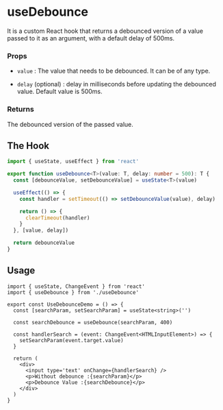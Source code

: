 # useDebounce

It is a custom React hook that returns a debounced version of a value passed to it as an argument, with a default delay of 500ms.

### Props

- `value` : The value that needs to be debounced. It can be of any type.

- `delay` (optional) : delay in milliseconds before updating the debounced value. Default value is 500ms.

### Returns

The debounced version of the passed value.

## The Hook

```ts filename="useDebounce.ts"
import { useState, useEffect } from 'react'

export function useDebounce<T>(value: T, delay: number = 500): T {
  const [debounceValue, setDebounceValue] = useState<T>(value)

  useEffect(() => {
    const handler = setTimeout(() => setDebounceValue(value), delay)

    return () => {
      clearTimeout(handler)
    }
  }, [value, delay])

  return debounceValue
}
```

## Usage

```tsx filename="UseDebounceDemo.tsx"
import { useState, ChangeEvent } from 'react'
import { useDebounce } from './useDebounce'

export const UseDebounceDemo = () => {
  const [searchParam, setSearchParam] = useState<string>('')

  const searchDebounce = useDebounce(searchParam, 400)

  const handlerSearch = (event: ChangeEvent<HTMLInputElement>) => {
    setSearchParam(event.target.value)
  }

  return (
    <div>
      <input type='text' onChange={handlerSearch} />
      <p>Without debounce :{searchParam}</p>
      <p>Debounce Value :{searchDebounce}</p>
    </div>
  )
}
```
